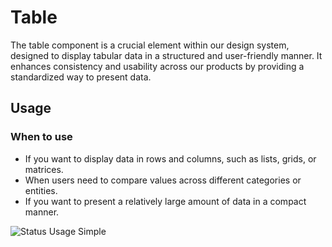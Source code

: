 
<Meta of={TableBasicVersionStories} />

# Table
The table component is a crucial element within our design system, designed to display tabular data in a structured and user-friendly manner. It enhances consistency and usability across our products by providing a standardized way to present data.

## Usage

### When to use
- If you want to display data in rows and columns, such as lists, grids, or matrices.
- When users need to compare values across different categories or entities.
- If you want to present a relatively large amount of data in a compact manner.

<img src={StatusUsageInfo} alt="Status Usage Simple" />

